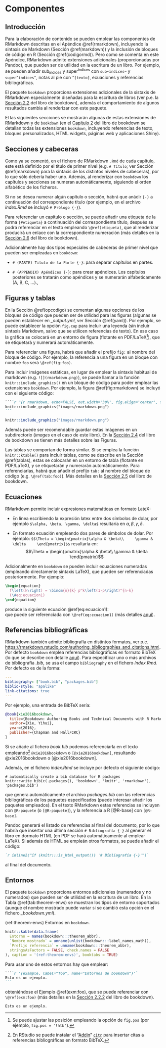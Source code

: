 # Componentes

## Introducción

Para la elaboración de contenido se pueden emplear las componentes de RMarkdown
descritas en el Apéndice \@ref(rmarkdown), incluyendo la sintaxis de Markdown (Sección \@ref(markdown))
y la inclusión de bloques de código en R (Sección \@ref(codigormd)). 
Pero como se comenta en este Apéndice, RMarkdown admite extensiones adicionales (proporcionadas por Pandoc),
que pueden ser de utilidad en la escritura de un libro. 
Por ejemplo, se pueden añadir sub~índices~ y super^índices^ con `sub~índices~` y `super^índices^`, notas al pie con `^[texto]`, ecuaciones y referencias bibliográficas.

El paquete `bookdown` proporciona extensiones adicionales de la sistaxis de RMarkdown 
especialmente diseñadas para la escritura de libros (ver p.e. la 
[Sección 2.2](https://bookdown.org/yihui/bookdown/markdown-extensions-by-bookdown.html) 
del libro de bookdown), además el comportamiento de algunos resultados 
cambia al renderizar con este paquete. 

El las siguientes secciones se mostrarán algunas de estas extensiones de RMarkdown y de `bookdown`
(en el [Capítulo 2](https://bookdown.org/yihui/bookdown/markdown-extensions-by-bookdown.html) 
del libro de bookdown se detallan todas las extensiones `bookdown`, incluyendo referencias de texto, 
bloques personalizados, HTML widgets, páginas web y aplicaciones Shiny).

## Secciones y cabeceras

Como ya se comentó, en el fichero de RMarkdown `.Rmd` de cada capítulo, 
este está definido por el título de primer nivel (e.g. `# Título`; 
ver Sección \@ref(markdown) para la sintaxis de los distintos niveles de cabeceras), 
por lo que sólo debería haber uno.
Además, al renderizar con `bookdown` los capítulos y secciones se numeran automáticamente, siguiendo el orden alfabético de los ficheros. 

Si no se desea numerar algún capítulo o sección, habrá que anádir `{-}` a continuación del correspondiente título (por ejemplo, en el archivo *index.Rmd* se incluyó `# Prólogo {-}`).

Para referenciar un capítulo o sección, se puede añadir una etiqueta de la forma
`{#etiqueta}` a continuación del correspondiente título, 
después se podrá referenciar en el texto empleando `\@ref(etiqueta)`, 
que al renderizar producirá un enlace con la correspondiente numeración 
(más detalles en la [Sección 2.6](https://bookdown.org/yihui/bookdown/cross-references.html) del libro de bookdown).

Adicionalmente hay dos tipos especiales de cabeceras de primer nivel que pueden ser empleadas en `bookdown`:

-   `# (PARTE) Titulo de la Parte {-}`: para separar capítulos en partes.

-   `# (APPENDIX) Apéndices {-}`: para crear apéndices. Los capítulos posteriores se tratarán como apéndices y se numerarán alfabeticamente (A, B, C, ...).,


## Figuras y tablas

En la Sección \@ref(opcodigo) se comentan algunas opciones de los bloques de código que pueden ser de utilidad para las figuras (algunas se pueden establecer en *\_output.yml*, ver Sección \@ref(yaml)).
Por ejemplo, se puede establecer la opción `fig.cap` para incluir una leyenda 
(sin incluir sintaxis Markdown, salvo que se utilicen referencias de texto). 
En ese caso la gráfica se colocará en un entorno de figura (flotante en 
PDF/LaTeX^[Se puede ajustar las posición empleando la opción de `fig.pos` 
(por ejemplo, `fig.pos = '!htb'`).]), que se etiquetará y numerará automáticamente.

Para referenciar una figura, habrá que añadir el prefijo `fig:` al nombre del bloque de código. Por ejemplo, la referencia a una figura en un bloque con nombre `foo` será `\@ref(fig:foo)`.

Para incluir imágenes estáticas, en lugar de emplear la sintaxis habitual de markdown
(e.g. `![](rmarkdown.png)`), se puede llamar a la función `knitr::include_graphics()`
en un bloque de código para poder emplear las extensiones `bookdown`. Por ejemplo, la figura \@ref(fig:rmarkdown) se incluyó con el siguiente código:
````markdown
````r "{r rmarkdown, echo=FALSE, out.width='30%', fig.align='center', fig.cap='Logo de rmarkdown (desde archivo PNG).'}"`
knitr::include_graphics("images/rmarkdown.png")
```
````

```r
knitr::include_graphics("images/rmarkdown.png")
```
Además puede ser recomendable guardar estas imágenes en un subdirectorio (*images* en el caso de este libro).
En la [Sección 2.4](https://bookdown.org/yihui/bookdown/figures.html) del libro de bookdown se tienen más detalles sobre las Figuras.

Las tablas se comportan de forma similar. Si se emplea la función `knitr::ktable()` 
para incluir tablas, como se describe en la Sección \@ref(tablas), 
estas se colocarán en un entorno de tabla (flotante en 
PDF/LaTeX), y se etiquetarán y numerarán automáticamente.
Para referenciarlas, habrá que añadir el prefijo `tab:` al nombre del bloque de código
(e.g.  `\@ref(tab:foo)`).
Más detalles en la [Sección 2.5](https://bookdown.org/yihui/bookdown/tables.html)
del libro de bookdown.

## Ecuaciones

RMarkdown permite incluir expresiones matemáticas en formato LateX:

*   En linea escribiendo la expresión latex entre dos símbolos de dolar, 
    por ejemplo `$\alpha, \beta, \gamma, \delta$`
    resultaría en $\alpha, \beta, \gamma, \delta$.
  
*   En formato ecuación empleando dos pares de símbolos de dolar. Por ejemplo:
    ```
    $$\Theta = \begin{pmatrix}\alpha & \beta\\
    \gamma & \delta
    \end{pmatrix}$$
    ```
    resultaría en:
    $$\Theta = \begin{pmatrix}\alpha & \beta\\
    \gamma & \delta
    \end{pmatrix}$$
    
Adicionalmente en `bookdown` se pueden incluir ecuaciones numeradas (empleando directamente sintaxis LaTeX), que pueden ser referenciadas posteriormente. Por ejemplo: 
```latex
\begin{equation} 
  f\left(k\right) = \binom{n}{k} p^k\left(1-p\right)^{n-k}
  (\#eq:ecuacion1)
\end{equation}
```
produce la siguiente ecuación \@ref(eq:ecuacion1):
\begin{equation}
f\left(k\right)=\binom{n}{k}p^k\left(1-p\right)^{n-k} (\#eq:ecuacion1)
\end{equation}    
que puede ser referenciada con `\@ref(eq:ecuacion1)`
(más detalles [aquí](https://bookdown.org/yihui/bookdown/markdown-extensions-by-bookdown.html#equations)).
  

## Referencias bibliográficas {#biblio}

RMarkdown también admite bibliografía en distintos formatos, ver p.e. <https://rmarkdown.rstudio.com/authoring_bibliographies_and_citations.html>.
Por defecto `bookdown` emplea referencias bibliográficas en formato BibTeX
(lo que se describe con detalle [aquí](https://bookdown.org/yihui/bookdown/citations.html)).
Para especificar uno o más archivos de bibliografía *.bib*, se usa el campo `bibliography` en el fichero *Index.Rmd*. Por defecto es de la forma:
```yaml
---
bibliography: ["book.bib", "packages.bib"]
biblio-style: "apalike"
link-citations: true
---
```
Por ejemplo, una entrada de BibTeX sería:

```bibtex
@book{xie2016bookdown,
  title={Bookdown: Authoring Books and Technical Documents with R Markdown},
  author={Xie, Yihui},
  year={2016},
  publisher={Chapman and Hall/CRC}
}
```
Si se añade al fichero *book.bib* podemos referenciarla en el texto 
empleando^[En RStudio se puede instalar el "[Addin](https://rstudio.github.io/rstudioaddins/)"
[`citr`](https://github.com/crsh/citr) para insertar
citas a referencias bibliográficas en formato BibTeX.] 
`@xie2016bookdown` o `[@xie2016bookdown]`, resultando @xie2016bookdown o [@xie2016bookdown].

Además, en el fichero *index.Rmd* se incluye por defecto el siguiente código:
```
# automatically create a bib database for R packages
knitr::write_bib(c(.packages(), 'bookdown', 'knitr', 'rmarkdown'), 'packages.bib')
```
que genera automáticamente el archivo *packages.bib* con las referencias bibliográficas de los
paquetes especificados (puede interesar añadir los paquetes empleados).
En el texto RMarkdown estas referencias se incluyen con `@R-paquete` (o `[@R-paquete]`), y
la referencia a R [@R-base] con `[@R-base]`. 

Pandoc generará el listado de referencias al final del documento, 
por lo que habría que insertar una última sección `# Bibliografía {-}`
al generar el libro en dormato HTML (en PDF se hará automáticamente al emplear LaTeX).
Si además de HTML se empleán otros formatos, se puede añadir el código:
```markdown
`r inline2("if (knitr:::is_html_output()) '# Bibliografía {-}'")`
```
al final del documento.


## Entornos

El paquete `bookdown` proporciona entornos adicionales (numerados y no numerados) 
que pueden ser de utilidad en la escritura de un libro. 
En la Tabla  \@ref(tab:theorem-envs) se muestran los tipos de entorno soportados 
(aunque el nombre mostrado puede variar si se cambió esta opción en el fichero *\_bookdown.yml*).

(ref:theorem-envs) Entornos en `bookdown`.

```r
knitr::kable(data.frame(
  Entorno = names(bookdown:::theorem_abbr),
  `Nombre mostrado` = unname(unlist(bookdown:::label_names_math)),
  `Prefijo referencia` = unname(bookdown:::theorem_abbr),
  stringsAsFactors = FALSE, check.names = FALSE
), caption = '(ref:theorem-envs)', booktabs = TRUE)
```

Para usar uno de estos entornos hay que emplear:
````markdown
````r '{example, label="foo", name="Entornos de bookdown"}'`
Esto es un ejemplo.
```
````  
obteniéndose el Ejemplo \@ref(exm:foo), que se puede referenciar con `\@ref(exm:foo)` 
(más detalles en la 
[Sección 2.2.2](https://bookdown.org/yihui/bookdown/markdown-extensions-by-bookdown.html#theorems)
del libro de bookdown).


```example
Esto es un ejemplo.
```







